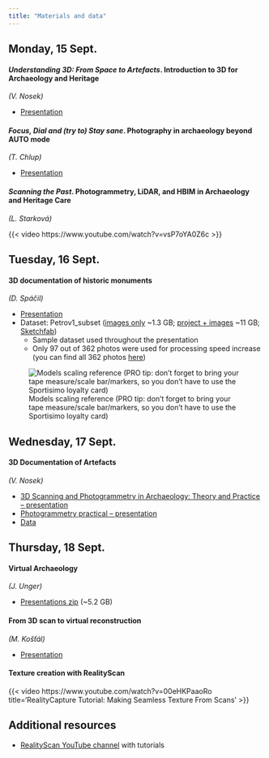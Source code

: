 ```yaml
---
title: "Materials and data"
---
```



## Monday, 15 Sept.

#### *Understanding 3D: From Space to Artefacts*. Introduction to 3D for Archaeology and Heritage 
*(V. Nosek)*

- [Presentation](https://docs.google.com/presentation/d/1CZqxuOK1-8AXO6Rt2NNl2ijVAoOc4xdu/edit?usp=sharing&ouid=105203881160814331075&rtpof=true&sd=true) 

#### *Focus, Dial and (try to) Stay sane*. Photography in archaeology beyond AUTO mode
*(T. Chlup)*

- [Presentation](https://docs.google.com/presentation/d/1V6DoAY2A8qDP2a-tzQPR47pQY7el0frr6xf4ZSMOkxQ/edit?usp=sharing)

#### *Scanning the Past*. Photogrammetry, LiDAR, and HBIM in Archaeology and Heritage Care
*(L. Starková)*

{{< video https://www.youtube.com/watch?v=vsP7oYA0Z6c >}}


## Tuesday, 16 Sept.

#### 3D documentation of historic monuments
*(D. Spáčil)*

- [Presentation](https://docs.google.com/presentation/d/1y_fQC3R8ok1O75jx28aq2rDXIE7gpRepzB6RkcJbyBE/edit?slide=id.p#slide=id.p)
- Dataset: Petrov1_subset ([images only](https://drive.google.com/file/d/1pVFbqa67kfBq8kDbxKYS-qhVpJq76qwx/view?usp=sharing) ~1.3 GB; [project + images](https://drive.google.com/file/d/1izm_ZqTLCtTDt07t5LXhmZFOXDyi9Cwu/view?usp=sharing) ~11 GB; [Sketchfab](https://sketchfab.com/3d-models/petrov1-subset--cut-2e5eea10077d4661b8ae6bfa7a16b455))
    - Sample dataset used throughout the presentation
    - Only 97 out of 362 photos were used for processing speed increase (you can find all 362 photos [here](https://drive.google.com/drive/folders/1qQ7qBAnWT-Kfl777oudALCr7qmOtILZl?usp=sharing))


![Models scaling reference (PRO tip: don't forget to bring your tape measure/scale bar/markers, so you don't have to use the Sportisimo loyalty card)](figs/scaling.png)



## Wednesday, 17 Sept.

#### 3D Documentation of Artefacts
*(V. Nosek)*

- [3D Scanning and Photogrammetry in Archaeology: Theory and Practice – presentation](https://docs.google.com/presentation/d/1IHL41SsEZLWB1zM2745DaRn_E60uHTWX/edit?usp=sharing&ouid=105203881160814331075&rtpof=true&sd=true)
- [Photogrammetry practical – presentation](https://docs.google.com/presentation/d/1hRycJCZHOxB130kU-Ijs6T_Ck3H8WxRL/edit?usp=sharing&rtpof=true&sd=true)
- [Data](https://drive.google.com/file/d/1TRnM3OE8JWx9Pw0rJzmAvlB7bW1e552M/view?usp=sharing)



## Thursday, 18 Sept.

#### Virtual Archaeology
*(J. Unger)*

- [Presentations zip](https://drive.google.com/file/d/1WqVUBVMqEYrCpf1a7buO55MrFA_gNKqT/view?usp=sharing) (~5.2 GB)

#### From 3D scan to virtual reconstruction
*(M. Košťál)*

- [Presentation](https://docs.google.com/presentation/d/1oQU1cEDKKvLCveYmUYccWLWlmZoE5FQ3/edit?usp=sharing&ouid=105203881160814331075&rtpof=true&sd=true)

#### Texture creation with RealityScan

{{< video https://www.youtube.com/watch?v=00eHKPaaoRo 
    title='RealityCapture Tutorial: Making Seamless Texture From Scans' 
>}}

<!--

## Friday, 19 Sept.

-->

## Additional resources

- [RealityScan YouTube channel](https://www.youtube.com/playlist?list=PL56jeA0rCS3LWuahdfIFWp1d0WDuEKVqe) with tutorials